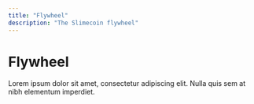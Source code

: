 ```yaml
---
title: "Flywheel"
description: "The Slimecoin flywheel"
---
```


# Flywheel

Lorem ipsum dolor sit amet, consectetur adipiscing elit. Nulla quis sem at nibh elementum imperdiet.
